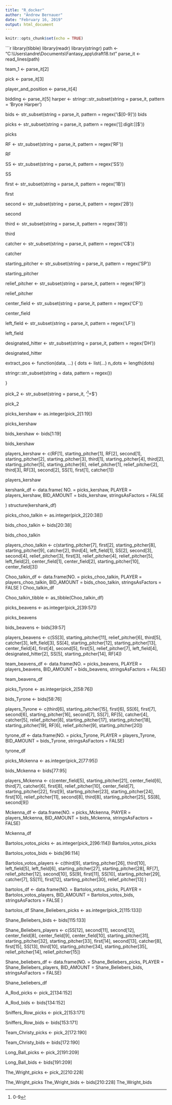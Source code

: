 ```yaml
---
title: "R_docker"
author: "Andrew Bernauer"
date: "February 16, 2019"
output: html_document
---
```


```r
knitr::opts_chunk$set(echo = TRUE)
```


```r
library(tibble)
library(readr)
library(stringr)
path <- "C:\\Users\\andre\\Documents\\Fantasy_app\\draft18.txt"
parse_it <- read_lines(path)

team_1 <- parse_it[2]

pick <- parse_it[3]

player_and_position <- parse_it[4]

bidding <- parse_it[5]
harper <- stringr::str_subset(string = parse_it, pattern = 'Bryce Harper')

bids <- str_subset(string = parse_it, pattern = regex('\\$[0-9]')) 
bids

picks <- str_subset(string = parse_it, pattern = regex('[[:digit:]]$'))

picks

RF <- str_subset(string = parse_it, pattern = regex('RF'))

RF

SS <- str_subset(string = parse_it, pattern = regex('SS'))

SS

first <- str_subset(string = parse_it, pattern = regex('1B')) 

first

second <- str_subset(string = parse_it, pattern = regex('2B'))
 
second

third <- str_subset(string = parse_it, pattern = regex('3B'))

third

catcher <- str_subset(string = parse_it, pattern = regex('C$'))

catcher

starting_pitcher <- str_subset(string = parse_it, pattern = regex('SP'))

starting_pitcher

relief_pitcher <- str_subset(string = parse_it, pattern = regex('RP'))

relief_pitcher

center_field <- str_subset(string = parse_it, pattern = regex('CF'))

center_field

left_field <- str_subset(string = parse_it, pattern = regex('LF'))

left_field 

designated_hitter <- str_subset(string = parse_it, pattern = regex('DH'))

designated_hitter

extract_pos <- function(data, ...) {
  dots <- list(...)
  n_dots <- length(dots)
  
  stringr::str_subset(string = data, pattern = regex())
  
}

pick_2 <- str_subset(string = parse_it, '^[0-9]+$')

pick_2

picks_kershaw <- as.integer(pick_2[1:19])

picks_kershaw 

bids_kershaw <- bids[1:19]

bids_kershaw

players_kershaw <- c(RF[1], starting_pitcher[1], RF[2], second[1], starting_pitcher[2], starting_pitcher[3], third[1], starting_pitcher[4], third[2], starting_pitcher[5], starting_pitcher[6], relief_pitcher[1], relief_pitcher[2], third[3], RF[3], second[2], SS[1], first[1], catcher[1])

players_kershaw


kershank_df <- data.frame( NO. = picks_kershaw,
                              PLAYER = players_kershaw,
                              BID_AMOUNT = bids_kershaw,
                           stringsAsFactors = FALSE
  
)
structure(kershank_df)

picks_choo_talkin <- as.integer(pick_2[20:38])

bids_choo_talkin <- bids[20:38]

bids_choo_talkin

players_choo_talkin <- c(starting_pitcher[7], first[2], starting_pitcher[8], starting_pitcher[9], catcher[2], third[4], left_field[1], SS[2], second[3], second[4], relief_pitcher[3], first[3], relief_pitcher[4], relief_pitcher[5], left_field[2], center_field[1], center_field[2], starting_pitcher[10], center_field[3])

Choo_talkin_df <- data.frame(NO. = picks_choo_talkin,
                             PLAYER = players_choo_talkin, 
                             BID_AMOUNT = bids_choo_talkin,
                             stringsAsFactors = FALSE
                             )
Choo_talkin_df 

Choo_talkin_tibble <- as_tibble(Choo_talkin_df)

picks_beavens <- as.integer(pick_2[39:57])

picks_beavens

bids_beavens <- bids[39:57]

players_beavens <- c(SS[3], starting_pitcher[11], relief_pitcher[6], third[5], catcher[3], left_field[3], SS[4], starting_pitcher[12], starting_pitcher[13], center_field[4], first[4], second[5], first[5], relief_pitcher[7], left_field[4], designated_hitter[2], SS[5], starting_pitcher[14], RF[4])

team_beavens_df <- data.frame(NO. = picks_beavens, 
                              PLAYER = players_beavens, 
                              BID_AMOUNT = bids_beavens,
                              stringsAsFactors = FALSE)

team_beavens_df

picks_Tyrone <- as.integer(pick_2[58:76])

bids_Tyrone <- bids[58:76]

players_Tyrone <- c(third[6], starting_pitcher[15], first[6], SS[6],  first[7], second[6], starting_pitcher[16], second[7], SS[7], RF[5], catcher[4], catcher[5], relief_pitcher[8], starting_pitcher[17], starting_pitcher[18], starting_pitcher[19], RF[6], relief_pitcher[9], starting_pitcher[20])

tyrone_df <- data.frame(NO. = picks_Tyrone, 
                       PLAYER = players_Tyrone,
                       BID_AMOUNT = bids_Tyrone,
                      stringsAsFactors = FALSE)

tyrone_df

picks_Mckenna <- as.integer(pick_2[77:95])

bids_Mckenna <- bids[77:95] 

players_Mckenna <- c(center_field[5], starting_pitcher[21], center_field[6], third[7], catcher[6], first[8], relief_pitcher[10], center_field[7], starting_pitcher[22], first[9], starting_pitcher[23], starting_pitcher[24], first[10], relief_pitcher[11], second[8], third[8], starting_pitcher[25], SS[8], second[9])


Mckenna_df <- data.frame(NO. = picks_Mckenna,
                         PlAYER = players_Mckenna, 
                         BID_AMOUNT = bids_Mckenna, 
                         stringsAsFactors = FALSE)

Mckenna_df

Bartolos_votos_picks <- as.integer(pick_2[96:114])
Bartolos_votos_picks

Bartolos_votos_bids <- bids[96:114]

Bartolos_votos_players <- c(third[9], starting_pitcher[26], third[10], left_field[5], left_field[6], starting_pitcher[27], starting_pitcher[28], RF[7], relief_pitcher[12], second[10], SS[9], first[11], SS[10], starting_pitcher[29], catcher[7], SS[11], first[12], starting_pitcher[30], relief_pitcher[13] )

bartolos_df <- data.frame(NO. = Bartolos_votos_picks,
                          PLAYER = Bartolos_votos_players,
                          BID_AMOUNT = Bartolos_votos_bids,
                          stringsAsFactors = FALSE
                          )

bartolos_df
Shane_Beliebers_picks <- as.integer(pick_2[115:133])

Shane_Beliebers_bids <- bids[115:133]

Shane_Beliebers_players <- c(SS[12], second[11], second[12], center_field[8], center_field[9], center_field[10],   starting_pitcher[31], starting_pitcher[32], starting_pitcher[33], first[14], second[13], catcher[8], first[15], SS[13], third[10], starting_pitcher[34], starting_pitcher[35], relief_pitcher[14], relief_pitcher[15])

Shane_beliebers_df <- data.frame(NO. = Shane_Beliebers_picks,
PLAYER = Shane_Beliebers_players,
BID_AMOUNT = Shane_Beliebers_bids,
stringsAsFactors = FALSE)

Shane_beliebers_df

A_Rod_picks <- pick_2[134:152]

A_Rod_bids <- bids[134:152]

Sniffers_Row_picks <- pick_2[153:171]

Sniffers_Row_bids <- bids[153:171]

Team_Christy_picks <- pick_2[172:190]

Team_Christy_bids <- bids[172:190]

Long_Ball_picks <- pick_2[191:209]


Long_Ball_bids <- bids[191:209]

The_Wright_picks <- pick_2[210:228]

The_Wright_picks
The_Wright_bids <- bids[210:228]
The_Wright_bids